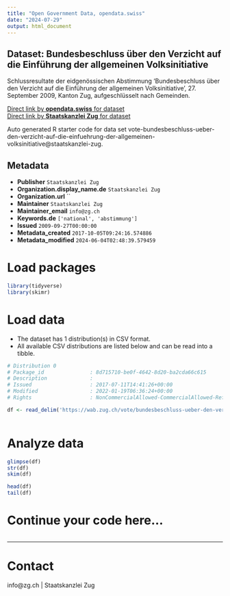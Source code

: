 ```yaml
---
title: "Open Government Data, opendata.swiss"
date: "2024-07-29"
output: html_document
---
```


## Dataset: Bundesbeschluss über den Verzicht auf die Einführung der allgemeinen Volksinitiative

Schlussresultate der eidgenössischen Abstimmung 'Bundesbeschluss über den Verzicht auf die Einführung der allgemeinen Volksinitiative', 27. September 2009, Kanton Zug, aufgeschlüsselt nach Gemeinden.

[Direct link by **opendata.swiss** for dataset](https://opendata.swiss/de/dataset/bundesbeschluss-uber-den-verzicht-auf-die-einfuhrung-der-allgemeinen-volksinitiative)<br>
[Direct link by **Staatskanzlei Zug** for dataset](https://wab.zug.ch/vote/bundesbeschluss-ueber-den-verzicht-auf-die-einfuehrung-der-allgemeinen-volksinitiative/data)

Auto generated R starter code for data set vote-bundesbeschluss-ueber-den-verzicht-auf-die-einfuehrung-der-allgemeinen-volksinitiative@staatskanzlei-zug.

## Metadata

- **Publisher** `Staatskanzlei Zug`
- **Organization.display_name.de** `Staatskanzlei Zug`
- **Organization.url** ``
- **Maintainer** `Staatskanzlei Zug`
- **Maintainer_email** `info@zg.ch`
- **Keywords.de** `['national', 'abstimmung']`
- **Issued** `2009-09-27T00:00:00`
- **Metadata_created** `2017-10-05T09:24:16.574886`
- **Metadata_modified** `2024-06-04T02:48:39.579459`


# Load packages

```r

library(tidyverse)
library(skimr)

```

# Load data

-   The dataset has 1 distribution(s) in CSV format.
-   All available CSV distributions are listed below and can be read into a tibble.

```r

# Distribution 0
# Package_id               : 8d715710-be0f-4642-8d20-ba2cda66c615
# Description              : 
# Issued                   : 2017-07-11T14:41:26+00:00
# Modified                 : 2022-01-19T06:36:24+00:00
# Rights                   : NonCommercialAllowed-CommercialAllowed-ReferenceRequired

df <- read_delim('https://wab.zug.ch/vote/bundesbeschluss-ueber-den-verzicht-auf-die-einfuehrung-der-allgemeinen-volksinitiative/data-csv')



```

# Analyze data

```r

glimpse(df)
str(df)
skim(df)

head(df)
tail(df)

```

# Continue your code here...

```r

```

------------------------------------------------------------------------

# Contact

info@zg.ch | Staatskanzlei Zug
